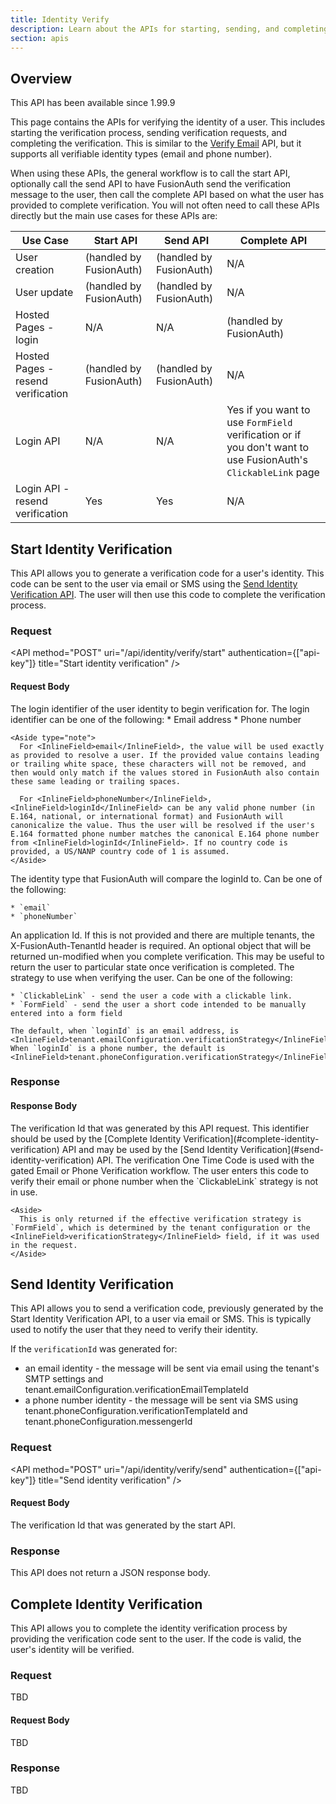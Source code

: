 ```yaml
---
title: Identity Verify
description: Learn about the APIs for starting, sending, and completing identity verification.
section: apis
---
```


## Overview

<Aside type="version">
  This API has been available since 1.99.9
</Aside>

This page contains the APIs for verifying the identity of a user. This includes starting the verification process, sending verification requests, and completing the verification. This is similar to the [Verify Email](/docs/apis/users#verify-a-users-email) API, but it supports all verifiable identity types (email and phone number).

When using these APIs, the general workflow is to call the start API, optionally call the send API to have FusionAuth send the verification message to the user, then call the complete API based on what the user has provided to complete verification. You will not often need to call these APIs directly but the main use cases for these APIs are:

| Use Case                           | Start API                | Send API                | Complete API                                                                                  |
|----------------------------------- |--------------------------|-------------------------|-----------------------------------------------------------------------------------------------|
| User creation                      | (handled by FusionAuth)  | (handled by FusionAuth) | N/A                                                                                           |
| User update                        | (handled by FusionAuth)  | (handled by FusionAuth) | N/A                                                                                           |
| Hosted Pages - login               | N/A                      | N/A                     | (handled by FusionAuth)                                                                       |
| Hosted Pages - resend verification | (handled by FusionAuth)  | (handled by FusionAuth) | N/A                                                                                           |
| Login API                          | N/A                      | N/A                     | Yes if you want to use `FormField` verification or if you don't want to use FusionAuth's `ClickableLink` page |
| Login API - resend verification    | Yes                      | Yes                     | N/A                                                                                           |

## Start Identity Verification

This API allows you to generate a verification code for a user's identity. This code can be sent to the user via email or SMS using the [Send Identity Verification API](#send-identity-verification). The user will then use this code to complete the verification process.

### Request

<API method="POST" uri="/api/identity/verify/start" authentication={["api-key"]}
     title="Start identity verification" />

<XFusionauthTenantIdHeaderScopedOperation />

#### Request Body

<APIBlock>
  <APIField name="loginId" type="String">
    The login identifier of the user identity to begin verification for. The login identifier can be one of the following:
    * Email address
    * Phone number

    <Aside type="note">
      For <InlineField>email</InlineField>, the value will be used exactly as provided to resolve a user. If the provided value contains leading or trailing white space, these characters will not be removed, and then would only match if the values stored in FusionAuth also contain these same leading or trailing spaces.

      For <InlineField>phoneNumber</InlineField>, <InlineField>loginId</InlineField> can be any valid phone number (in E.164, national, or international format) and FusionAuth will canonicalize the value. Thus the user will be resolved if the user's E.164 formatted phone number matches the canonical E.164 phone number from <InlineField>loginId</InlineField>. If no country code is provided, a US/NANP country code of 1 is assumed.
    </Aside>
  </APIField>
  <APIField name="loginIdType" type="String">
    The identity type that FusionAuth will compare the <InlineField>loginId</InlineField> to. Can be one of the following:

    * `email`
    * `phoneNumber`
  </APIField>

  <APIField name="applicationId" type="UUID" optional>
    An application Id. If this is not provided and there are multiple tenants, the <InlineField>X-FusionAuth-TenantId</InlineField> header is required.
  </APIField>
  <APIField name="state" type="Object" optional>
    An optional object that will be returned un-modified when you complete verification. This may be useful to return the user to particular state once verification is completed.
  </APIField>
  <APIField name="verificationStrategy" type="String" optional defaults="tenant value">
    The strategy to use when verifying the user. Can be one of the following:

    * `ClickableLink` - send the user a code with a clickable link.
    * `FormField` - send the user a short code intended to be manually entered into a form field

    The default, when `loginId` is an email address, is <InlineField>tenant.emailConfiguration.verificationStrategy</InlineField>. When `loginId` is a phone number, the default is <InlineField>tenant.phoneConfiguration.verificationStrategy</InlineField>.
  </APIField>
</APIBlock>

### Response

<StandardPostResponseCodes never_search_error />

#### Response Body

<APIBlock>
  <APIField name="verificationId" type="String">
    The verification Id that was generated by this API request. This identifier should be used by the [Complete Identity Verification](#complete-identity-verification) API and may be used by the [Send Identity Verification](#send-identity-verification) API.
  </APIField>
  <APIField name="oneTimeCode" type="String" optional>
    The verification One Time Code is used with the gated Email or Phone Verification workflow. The user enters this code to verify their email or phone number when the `ClickableLink` strategy is not in use.

    <Aside>
      This is only returned if the effective verification strategy is `FormField`, which is determined by the tenant configuration or the <InlineField>verificationStrategy</InlineField> field, if it was used in the request.
    </Aside>
  </APIField>
</APIBlock>

<JSON title="Example Response JSON" src="identity/verify/start-response-body.json" />

<JSON title="Example Response JSON with oneTimeCode" src="identity/verify/start-response-otp-body.json" />

## Send Identity Verification

This API allows you to send a verification code, previously generated by the Start Identity Verification API, to a user via email or SMS. This is typically used to notify the user that they need to verify their identity.

If the `verificationId` was generated for:
* an email identity - the message will be sent via email using the tenant's SMTP settings and <InlineField>tenant.emailConfiguration.verificationEmailTemplateId</InlineField>
* a phone number identity - the message will be sent via SMS using <InlineField>tenant.phoneConfiguration.verificationTemplateId</InlineField> and <InlineField>tenant.phoneConfiguration.messengerId</InlineField>

### Request

<API method="POST" uri="/api/identity/verify/send" authentication={["api-key"]}
     title="Send identity verification" />

<XFusionauthTenantIdHeaderScopedOperation />

#### Request Body

<APIBlock>
  <APIField name="verificationId" type="String">
    The verification Id that was generated by the start API.
  </APIField>
</APIBlock>

### Response

This API does not return a JSON response body.

<StandardPostResponseCodes never_search_error />

## Complete Identity Verification

This API allows you to complete the identity verification process by providing the verification code sent to the user. If the code is valid, the user's identity will be verified.

### Request

TBD

#### Request Body

TBD

### Response

TBD
